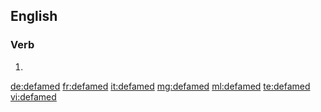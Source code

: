 ==English==

===Verb===
{{head|en}}

# {{en-past of|defame}}

[[de:defamed]]
[[fr:defamed]]
[[it:defamed]]
[[mg:defamed]]
[[ml:defamed]]
[[te:defamed]]
[[vi:defamed]]